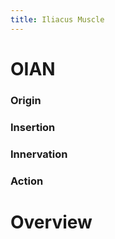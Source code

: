```yaml
---
title: Iliacus Muscle
---
```


# OIAN

:::{layout-ncol="4"}

### Origin

### Insertion


### Innervation


### Action

:::

# Overview